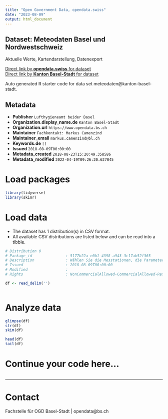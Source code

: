 ```yaml
---
title: "Open Government Data, opendata.swiss"
date: "2023-08-09"
output: html_document
---
```


## Dataset: Meteodaten Basel und Nordwestschweiz

Aktuelle Werte, Kartendarstellung, Datenexport

[Direct link by **opendata.swiss** for dataset](https://opendata.swiss/de/dataset/meteodaten-basel-und-nordwestschweiz)<br>
[Direct link by **Kanton Basel-Stadt** for dataset](https://meteodaten-nordwest.ch/)

Auto generated R starter code for data set meteodaten@kanton-basel-stadt.

## Metadata

- **Publisher** `Lufthygieneamt beider Basel`
- **Organization.display_name.de** `Kanton Basel-Stadt`
- **Organization.url** `https://www.opendata.bs.ch`
- **Maintainer** `Fachkontakt: Markus Camenzind`
- **Maintainer_email** `markus.camenzind@bl.ch`
- **Keywords.de** `[]`
- **Issued** `2018-08-09T00:00:00`
- **Metadata_created** `2018-08-23T15:20:49.358586`
- **Metadata_modified** `2022-04-19T09:26:20.627045`


# Load packages

```r

library(tidyverse)
library(skimr)

```

# Load data

-   The dataset has 1 distribution(s) in CSV format.
-   All available CSV distributions are listed below and can be read into a tibble.

```r

# Distribution 0
# Package_id               : 5177b22a-e0b1-4398-a943-3c17ab52f365
# Description              : Wählen Sie die Messtationen, die Parameter und den Zeitraum und laden Sie diese als CSV File runter.
# Issued                   : 2018-08-09T00:00:00
# Modified                 : 
# Rights                   : NonCommercialAllowed-CommercialAllowed-ReferenceNotRequired

df <- read_delim('')



```

# Analyze data

```r

glimpse(df)
str(df)
skim(df)

head(df)
tail(df)

```

# Continue your code here...

```r

```

------------------------------------------------------------------------

# Contact

Fachstelle für OGD Basel-Stadt | opendata@bs.ch
